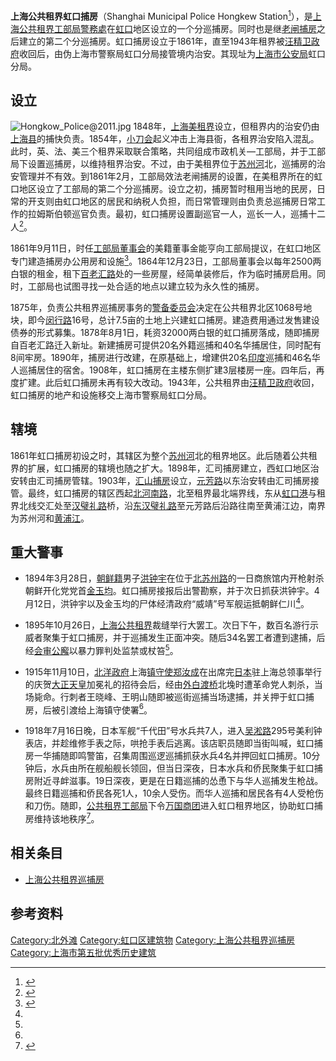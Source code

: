 {{Infobox Govt Agency
  | agency_name     = 上海公共租界虹口捕房
  | nativename      = <small>Shanghai Municipal Police</small><br><small>Hongkew Station</small>
  | logo            = Seal of the Shanghai International Settlement.svg
  | logo_width      = 180px
  | formed          = 1861年2月
  | preceding1      = 
  | dissolved       = 1943年
  | jurisdiction    = [[上海公共租界工部局警務處|上海公共租界工部局警務處]]
  | jurisdiction_type= 下属
}}
'''上海公共租界虹口捕房'''（Shanghai Municipal Police Hongkew Station<ref>{{cite web | title = 上海租界志>>附录>>四、机构、职衔等译名对照>>1.工部局机构译名对照 | publisher = 上海地方志办公室 | url = http://www.shtong.gov.cn/newsite/node2/node2245/node63852/node63965/node64506/node64512/userobject1ai58064.html | accessdate = 2011-06-06 | language = zh | archive-date = 2019-04-15 | archive-url = https://web.archive.org/web/20190415123522/http://www.shtong.gov.cn/newsite/node2/node2245/node63852/node63965/node64506/node64512/userobject1ai58064.html | dead-url = no }}</ref>），是[[上海公共租界工部局警務處|上海公共租界工部局警務處]]在[[虹口|虹口]]地区设立的一个分巡捕房。同时也是继[[老闸捕房|老闸捕房]]之后建立的第二个分巡捕房。虹口捕房设立于1861年，直至1943年租界被[[汪精卫政府|汪精卫政府]]收回后，由伪上海市警察局虹口分局接管境内治安。其现址为[[上海市公安局|上海市公安局]]虹口分局。

==设立==
[[File:Hongkow_Police@2011.jpg|thumb]]
1848年，[[上海公共租界|上海美租界]]设立，但租界内的治安仍由[[上海县|上海县]]的捕快负责。1854年，[[小刀会|小刀会]]起义冲击上海县衙，各租界治安陷入混乱。此时，英、法、美三个租界采取联合策略，共同组成市政机关—工部局，并于工部局下设置巡捕房，以维持租界治安。不过，由于美租界位于[[苏州河|苏州河]]北，巡捕房的治安管理并不有效。到1861年2月，工部局效法老闸捕房的设置，在美租界所在的虹口地区设立了工部局的第二个分巡捕房。设立之初，捕房暂时租用当地的民房，日常的开支则由虹口地区的居民和纳税人负担，而日常管理则由负责总巡捕房日常工作的拉姆斯伯顿巡官负责。最初，虹口捕房设置副巡官一人，巡长一人，巡捕十二人<ref>{{cite web | title = 上海租界志>>第二篇机构>>第四章警务机构和武装>>第一节公共租界警务机构 | publisher = 上海地方志办公室 | url = http://www.shtong.gov.cn/newsite/node2/node2245/node63852/node63858/node63882/node64474/userobject1ai57981.html | accessdate = 2011-06-06 | language = zh | archive-date = 2020-11-03 | archive-url = https://web.archive.org/web/20201103175750/http://www.shtong.gov.cn/Newsite/node2/node2245/node63852/node63858/node63882/node64474/userobject1ai57981.html | dead-url = no }}</ref>。

1861年9月11日，时任[[上海公共租界工部局董事会|工部局董事会]]的美籍董事金能亨向工部局提议，在虹口地区专门建造捕房办公用房和设施<ref>{{cite web | title = 上海租界志>>第二篇机构>>第一章议政机构>>第二节租地人会议案 | publisher = 上海地方志办公室 | url = http://www.shtong.gov.cn/newsite/node2/node2245/node63852/node63858/node63872/node64471/userobject1ai57966.html | accessdate = 2011-06-06 | language = zh | archive-date = 2016-04-27 | archive-url = https://web.archive.org/web/20160427154638/http://www.shtong.gov.cn/Newsite/node2/node2245/node63852/node63858/node63872/node64471/userobject1ai57966.html | dead-url = no }}</ref>。1864年12月23日，工部局董事会以每年2500两白银的租金，租下[[大名路_(上海)|百老汇路]]处的一些房屋，经简单装修后，作为临时捕房启用。同时，工部局也试图寻找一处合适的地点以建立较为永久性的捕房。

1875年，负责公共租界巡捕房事务的[[上海公共租界工部局警备委员会|警备委员会]]决定在公共租界北区1068号地块，即今[[闵行路|闵行路]]16号，总计7.5亩的土地上兴建虹口捕房。建造费用通过发售建设债券的形式募集。1878年8月1日，耗资32000两白银的虹口捕房落成，随即捕房自百老汇路迁入新址。新建捕房可提供20名外籍巡捕和40名华捕居住，同时配有8间牢房。1890年，捕房进行改建，在原基础上，增建供20名[[印度|印度]]巡捕和46名华人巡捕居住的宿舍。1908年，虹口捕房在主楼东侧扩建3层楼房一座。四年后，再度扩建。此后虹口捕房未再有较大改动。1943年，公共租界由[[汪精卫政府|汪精卫政府]]收回，虹口捕房的地产和设施移交上海市警察局虹口分局。

== 辖境 ==
1861年虹口捕房初设之时，其辖区为整个[[苏州河|苏州河]]北的租界地区。此后随着公共租界的扩展，虹口捕房的辖境也随之扩大。1898年，汇司捕房建立，西虹口地区治安转由汇司捕房管辖。1903年，[[汇山捕房|汇山捕房]]设立，[[商丘路_(上海)|元芳路]]以东治安转由汇司捕房接管。最终，虹口捕房的辖区西起[[河南北路|北河南路]]，北至租界最北端界线，东从[[虹口港|虹口港]]与租界北线交汇处至[[汉阳路_(上海)|汉璧礼路]]桥，沿[[东汉阳路|东汉璧礼路]]至元芳路后沿路往南至黄浦江边，南界为苏州河和[[黄浦江|黄浦江]]。

==重大警事==
*1894年3月28日，[[朝鲜王朝|朝鲜籍]]男子[[洪钟宇|洪钟宇]]在位于[[北苏州路|北苏州路]]的一日商旅馆内开枪射杀朝鲜开化党党首[[金玉均|金玉均]]。虹口捕房接报后出警勘察，并于次日抓获洪钟宇。4月12日，洪钟宇以及金玉均的尸体经清政府“威靖”号军舰运抵朝鲜仁川<ref name="hkbf1"/>。

*1895年10月26日，[[上海公共租界|上海公共租界]]裁缝举行大罢工。次日下午，数百名游行示威者聚集于虹口捕房，并于巡捕发生正面冲突。随后34名罢工者遭到逮捕，后经[[会审公廨|会审公廨]]以暴力罪判处监禁或杖笞<ref name="hkbf1"/>。

*1915年11月10日，[[北洋政府|北洋政府]]上海[[镇守使|镇守使]][[郑汝成|郑汝成]]在出席完[[日本|日本]]驻上海总领事举行的庆贺[[大正天皇|大正天皇]]加冕礼的招待会后，经由[[外白渡桥|外白渡桥]]北堍时遭革命党人刺杀，当场毙命。行刺者王晓峰、王明山随即被巡街巡捕当场逮捕，并关押于虹口捕房，后被引渡给上海镇守使署<ref name="hkbf1"/>。

*1918年7月16日晚，日本军舰“千代田”号水兵共7人，进入[[吴淞路_(上海)|吴淞路]]295号美利钟表店，并趁维修手表之际，哄抢手表后逃离。该店职员随即当街叫喊，虹口捕房一华捕随即鸣警笛，召集周围巡逻巡捕抓获水兵4名并押回虹口捕房。10分钟后，水兵由所在舰船舰长领回，但当日深夜，日本水兵和侨民聚集于虹口捕房附近寻衅滋事。19日深夜，更是在日籍巡捕的怂恿下与华人巡捕发生枪战。最终日籍巡捕和侨民各死1人，10余人受伤。而华人巡捕和居民各有4人受枪伤和刀伤。随即，[[上海公共租界工部局|公共租界工部局]]下令[[万国商团|万国商团]]进入虹口租界地区，协助虹口捕房维持该地秩序<ref name="hkbf1">{{cite web | title =  虹口区志>>第二十三编公安·司法行政>>第一章公安>>第一节机构 | publisher =  上海地方志办公室 | url =  http://www.shtong.gov.cn/newsite/node2/node4/node2249/node4418/node20218/node23333/node62926/userobject1ai9772.html | accessdate =  2011-06-06 | language =  zh | archive-date =  2016-03-26 | archive-url =  https://web.archive.org/web/20160326094030/http://www.shtong.gov.cn/Newsite/node2/node4/node2249/node4418/node20218/node23333/node62926/userobject1ai9772.html | dead-url =  no }}</ref>。

==相关条目==
*[[上海公共租界巡捕房|上海公共租界巡捕房]]

==参考资料==
{{注脚}}
{{上海公共租界巡捕房}}
[[Category:北外滩|Category:北外滩]]
[[Category:虹口区建筑物|Category:虹口区建筑物]]
[[Category:上海公共租界巡捕房|Category:上海公共租界巡捕房]]
[[Category:上海市第五批优秀历史建筑|Category:上海市第五批优秀历史建筑]]